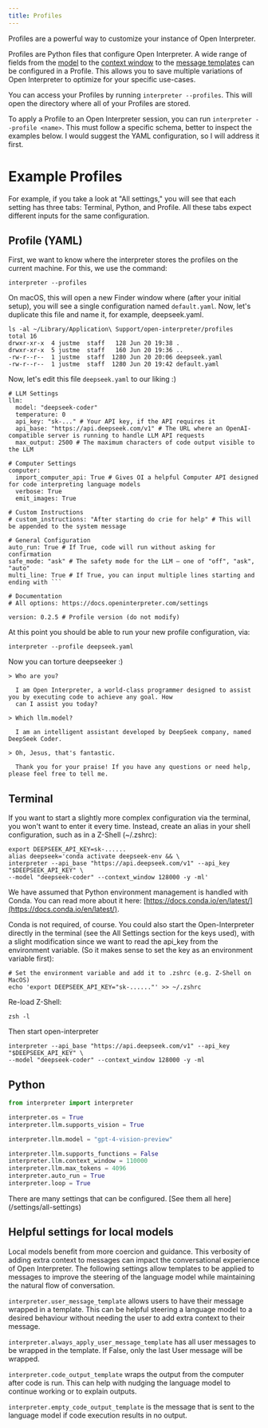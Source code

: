 ```yaml
---
title: Profiles
---
```


Profiles are a powerful way to customize your instance of Open Interpreter.

Profiles are Python files that configure Open Interpreter. A wide range of fields from the [model](/settings/all-settings#model-selection) to the [context window](/settings/all-settings#context-window) to the [message templates](/settings/all-settings#user-message-template) can be configured in a Profile. This allows you to save multiple variations of Open Interpreter to optimize for your specific use-cases.

You can access your Profiles by running `interpreter --profiles`. This will open the directory where all of your Profiles are stored.

To apply a Profile to an Open Interpreter session, you can run `interpreter --profile <name>`. This must follow a specific schema, better to inspect the examples below. I would suggest the YAML configuration, so I will address it first.

# Example Profiles

For example, if you take a look at "All settings," you will see that each setting has three tabs: Terminal, Python, and Profile. All these tabs expect different inputs for the same configuration. 

## Profile (YAML)

First, we want to know where the interpreter stores the profiles on the current machine. For this, we use the command:

```shell
interpreter --profiles
```
On macOS, this will open a new Finder window where (after your initial setup), you will see a single configuration named `default.yaml`. Now, let's duplicate this file and name it, for example, deepseek.yaml. 

```shell
ls -al ~/Library/Application\ Support/open-interpreter/profiles
total 16
drwxr-xr-x  4 justme  staff   128 Jun 20 19:38 .
drwxr-xr-x  5 justme  staff   160 Jun 20 19:36 ..
-rw-r--r--  1 justme  staff  1280 Jun 20 20:06 deepseek.yaml
-rw-r--r--  1 justme  staff  1280 Jun 20 19:42 default.yaml
```
Now, let's edit this file `deepseek.yaml` to our liking :)

```shell
# LLM Settings
llm:
  model: "deepseek-coder"
  temperature: 0
  api_key: "sk-..." # Your API key, if the API requires it
  api_base: "https://api.deepseek.com/v1" # The URL where an OpenAI-compatible server is running to handle LLM API requests
  max_output: 2500 # The maximum characters of code output visible to the LLM

# Computer Settings
computer:
  import_computer_api: True # Gives OI a helpful Computer API designed for code interpreting language models
  verbose: True
  emit_images: True

# Custom Instructions
# custom_instructions: "After starting do crie for help" # This will be appended to the system message

# General Configuration
auto_run: True # If True, code will run without asking for confirmation
safe_mode: "ask" # The safety mode for the LLM — one of "off", "ask", "auto"
multi_line: True # If True, you can input multiple lines starting and ending with ```

# Documentation
# All options: https://docs.openinterpreter.com/settings

version: 0.2.5 # Profile version (do not modify)
```

At this point you should be able to run your new profile configuration, via:

```shell
interpreter --profile deepseek.yaml
```

Now you can torture deepseeker :)

```shell
> Who are you?
                                                                                                                        
  I am Open Interpreter, a world-class programmer designed to assist you by executing code to achieve any goal. How     
  can I assist you today?                                                                                               
                                                                                                                        
> Which llm.model?
                                                                                                                        
  I am an intelligent assistant developed by DeepSeek company, named DeepSeek Coder.                                    
                                                                                                                        
> Oh, Jesus, that's fantastic.
                                                                                                                        
  Thank you for your praise! If you have any questions or need help, please feel free to tell me. 
```

## Terminal

If you want to start a slightly more complex configuration via the terminal, you won't want to enter it every time. Instead, create an alias in your shell configuration, such as in a Z-Shell (~/.zshrc):

```shell
export DEEPSEEK_API_KEY=sk-......
alias deepseek='conda activate deepseek-env && \
interpreter --api_base "https://api.deepseek.com/v1" --api_key "$DEEPSEEK_API_KEY" \
--model "deepseek-coder" --context_window 128000 -y -ml'
```
We have assumed that Python environment management is handled with Conda. You can read more about it here: [https://docs.conda.io/en/latest/](https://docs.conda.io/en/latest/).

Conda is not required, of course. You could also start the Open-Interpreter directly in the terminal (see the All Settings section for the keys used), with a slight modification since we want to read the api_key from the environment variable. (So it makes sense to set the key as an environment variable first):

```shell
# Set the environment variable and add it to .zshrc (e.g. Z-Shell on MacOS)
echo 'export DEEPSEEK_API_KEY="sk-......"' >> ~/.zshrc
```
Re-load Z-Shell:

```shell
zsh -l
```

Then start open-interpreter

```shell
interpreter --api_base "https://api.deepseek.com/v1" --api_key "$DEEPSEEK_API_KEY" \
--model "deepseek-coder" --context_window 128000 -y -ml
```

## Python

```Python
from interpreter import interpreter

interpreter.os = True
interpreter.llm.supports_vision = True

interpreter.llm.model = "gpt-4-vision-preview"

interpreter.llm.supports_functions = False
interpreter.llm.context_window = 110000
interpreter.llm.max_tokens = 4096
interpreter.auto_run = True
interpreter.loop = True
```

<Tip>
  There are many settings that can be configured. [See them all
  here](/settings/all-settings)
</Tip>

## Helpful settings for local models

Local models benefit from more coercion and guidance. This verbosity of adding extra context to messages can impact the conversational experience of Open Interpreter. The following settings allow templates to be applied to messages to improve the steering of the language model while maintaining the natural flow of conversation.

`interpreter.user_message_template` allows users to have their message wrapped in a template. This can be helpful steering a language model to a desired behaviour without needing the user to add extra context to their message.

`interpreter.always_apply_user_message_template` has all user messages to be wrapped in the template. If False, only the last User message will be wrapped.

`interpreter.code_output_template` wraps the output from the computer after code is run. This can help with nudging the language model to continue working or to explain outputs.

`interpreter.empty_code_output_template` is the message that is sent to the language model if code execution results in no output.

